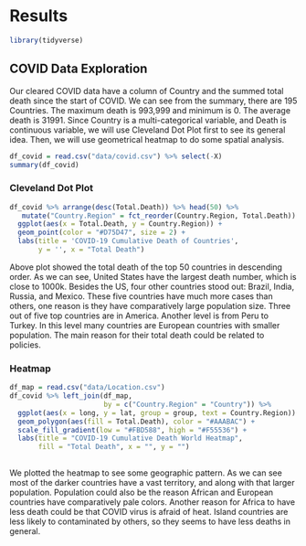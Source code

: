 # Results

```r
library(tidyverse)
```

## COVID Data Exploration

Our cleared COVID data have a column of Country and the summed total death since the start of COVID. We can see from the summary, there are 195 Countries. The maximum death is 993,999 and minimum is 0. The average death is 31991. Since Country is a multi-categorical variable, and Death is continuous variable, we will use Cleveland Dot Plot first to see its general idea. Then, we will use geometrical heatmap to do some spatial analysis.

```r
df_covid = read.csv("data/covid.csv") %>% select(-X)
summary(df_covid)
```

### Cleveland Dot Plot

```r
df_covid %>% arrange(desc(Total.Death)) %>% head(50) %>% 
   mutate("Country.Region" = fct_reorder(Country.Region, Total.Death)) %>% 
  ggplot(aes(x = Total.Death, y = Country.Region)) + 
  geom_point(color = "#D75D47", size = 2) +
  labs(title = 'COVID-19 Cumulative Death of Countries',
       y = '', x = "Total Death")
```

Above plot showed the total death of the top 50 countries in descending order. As we can see, United States have the largest death number, which is close to 1000k. Besides the US, four other countries stood out: Brazil, India, Russia, and Mexico. These five countries have much more cases than others, one reason is they have comparatively large population size. Three out of five top countries are in America. Another level is from Peru to Turkey. In this level many countries are European countries with smaller population. The main reason for their total death could be related to policies.

### Heatmap

```r
df_map = read.csv("data/Location.csv")
df_covid %>% left_join(df_map, 
                       by = c("Country.Region" = "Country")) %>% 
  ggplot(aes(x = long, y = lat, group = group, text = Country.Region)) +
  geom_polygon(aes(fill = Total.Death), color = "#AAABAC") + 
  scale_fill_gradient(low = "#FBD588", high = "#F55536") +
  labs(title = "COVID-19 Cumulative Death World Heatmap",
       fill = "Total Death", x = "", y = "")
  
```
We plotted the heatmap to see some geographic pattern. As we can see most of the darker countries have a vast territory, and along with that larger population. Population could also be the reason African and European countries have comparatively pale colors. Another reason for Africa to have less death could be that COVID virus is afraid of heat. Island countries are less likely to contaminated by others, so they seems to have less deaths in general.




